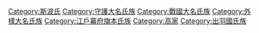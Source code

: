 [[Category:斯波氏|Category:斯波氏]]
[[Category:守護大名氏族|Category:守護大名氏族]]
[[Category:戰國大名氏族|Category:戰國大名氏族]]
[[Category:外樣大名氏族|Category:外樣大名氏族]]
[[Category:江戶幕府旗本氏族|Category:江戶幕府旗本氏族]]
[[Category:高家|Category:高家]]
[[Category:出羽國氏族|Category:出羽國氏族]]